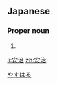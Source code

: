 ==Japanese==
{{ja-kanjitab|安|治}}

===Proper noun===
{{ja-pos|proper|やすはる}}

# {{given name|male|lang=ja}}

[[Category:Japanese male given names|やすはる]]

[[li:安治]]
[[zh:安治]]